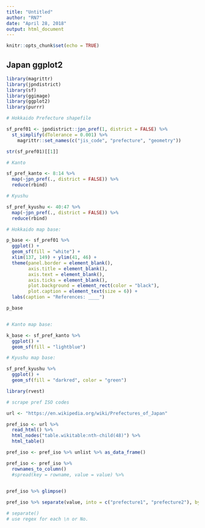 ```yaml
---
title: "Untitled"
author: "RN7"
date: "April 28, 2018"
output: html_document
---
```


```r
knitr::opts_chunk$set(echo = TRUE)
```

## Japan ggplot2

```r
library(magrittr)
library(jpndistrict)
library(sf)
library(ggimage)
library(ggplot2)
library(purrr)

```

```r
# Hokkaido Prefecture shapefile

sf_pref01 <- jpndistrict::jpn_pref(1, district = FALSE) %>% 
  st_simplify(dTolerance = 0.001) %>% 
    magrittr::set_names(c("jis_code", "prefecture", "geometry"))

str(sf_pref01)[[1]]

# Kanto

sf_pref_kanto <- 8:14 %>% 
  map(~jpn_pref(., district = FALSE)) %>% 
  reduce(rbind)

# Kyushu

sf_pref_kyushu <- 40:47 %>% 
  map(~jpn_pref(., district = FALSE)) %>% 
  reduce(rbind)

# Hokkaido map base:

p_base <- sf_pref01 %>% 
  ggplot() +
  geom_sf(fill = "white") +
  xlim(137, 149) + ylim(41, 46) +
  theme(panel.border = element_blank(),
        axis.title = element_blank(),
        axis.text = element_blank(), 
        axis.ticks = element_blank(),
        plot.background = element_rect(color = "black"),
        plot.caption = element_text(size = 6)) +
  labs(caption = "References: ____")

p_base


# Kanto map base: 

k_base <- sf_pref_kanto %>% 
  ggplot() +
  geom_sf(fill = "lightblue")

# Kyushu map base:

sf_pref_kyushu %>% 
  ggplot() +
  geom_sf(fill = "darkred", color = "green")


```


















```r
library(rvest)

# scrape pref ISO codes

url <- "https://en.wikipedia.org/wiki/Prefectures_of_Japan"

pref_iso <- url %>% 
  read_html() %>% 
  html_nodes("table.wikitable:nth-child(48)") %>% 
  html_table()

pref_iso <- pref_iso %>% unlist %>% as_data_frame()

pref_iso <- pref_iso %>% 
  rownames_to_column()
  #spread(key = rowname, value = value) %>% 
  

pref_iso %>% glimpse()

pref_iso %>% separate(value, into = c("prefecture1", "prefecture2"), by = "\n", fill = "right")

# separate()
# use regex for each \n or No.

```



